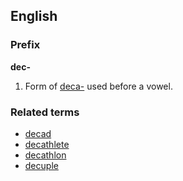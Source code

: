 ==English==
===Prefix===
'''dec-'''

#Form of [[deca-]] used before a vowel.

===Related terms===
*[[decad]]
*[[decathlete]]
*[[decathlon]]
*[[decuple]]